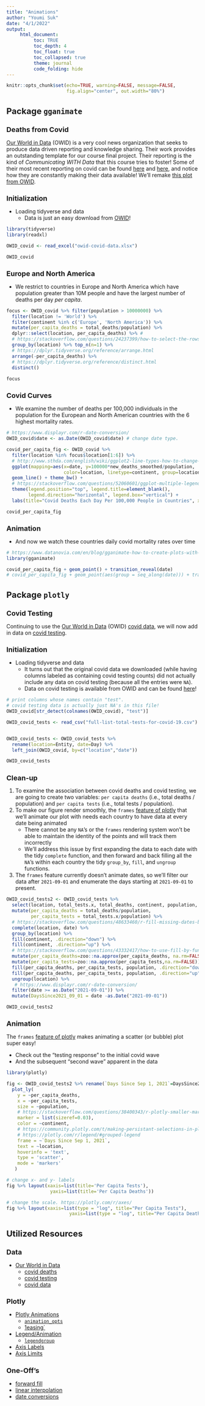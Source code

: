 ```yaml
---
title: "Animations"
author: "Youmi Suk"
date: "4/1/2022"
output:
     html_document:
          toc: TRUE
          toc_depth: 4
          toc_float: true
          toc_collapsed: true
          theme: journal
          code_folding: hide
---
```


<!--- Change font size for headers --->
<style>
h1.title {
  font-size: 28px;
}
h1 {
  font-size: 22px;
}
h2 {
  font-size: 18px;
}
h3 { 
  font-size: 14px;
}

</style>

```r
knitr::opts_chunk$set(echo=TRUE, warning=FALSE, message=FALSE, 
                      fig.align="center", out.width="80%")
```

# Package `gganimate`

## Deaths from Covid

[Our World in Data](https://ourworldindata.org/) (OWID) is a very cool news
organization that seeks to produce data driven reporting and knowledge 
sharing. Their work provides an outstanding template for our course final 
project. Their reporting is the kind of *Communicating WITH Data* that this 
course tries to foster! Some of their most recent reporting on covid can be 
found [here](https://ourworldindata.org/coronavirus#deaths-due-to-covid-19) and
[here](https://ourworldindata.org/covid-deaths), and notice how they are 
constantly making their data available! We'll remake [this plot from OWID](https://ourworldindata.org/covid-deaths#total-confirmed-deaths-how-rapidly-have-they-increased-compared-to-other-countries).

## Initialization

- Loading tidyverse and data
  - Data is just an easy download from [OWID](https://ourworldindata.org/covid-deaths)!
 
```r
library(tidyverse)
library(readxl)

OWID_covid <- read_excel("owid-covid-data.xlsx")

OWID_covid
```

## Europe and North America

- We restrict to countries in  Europe and North America which have population 
greater than 10M people and have the largest number of deaths per day 
*per capita*.

```r
focus <- OWID_covid %>% filter(population > 10000000) %>%
  filter(location != 'World') %>%
  filter(continent %in% c('Europe', 'North America')) %>%
  mutate(per_capita_deaths = total_deaths/population) %>%
  dplyr::select(location, per_capita_deaths) %>% #
  # https://stackoverflow.com/questions/24237399/how-to-select-the-rows-with-maximum-values-in-each-group-with-dplyr
  group_by(location) %>% top_n(n=1) %>% 
  # https://dplyr.tidyverse.org/reference/arrange.html
  arrange(-per_capita_deaths) %>%
  # https://dplyr.tidyverse.org/reference/distinct.html
  distinct()  
  
focus
```

## Covid Curves

- We examine the number of deaths per 100,000 individuals in the population
  for the European and North American countries with the 6 highest 
  mortality rates.

```r
# https://www.displayr.com/r-date-conversion/
OWID_covid$date <- as.Date(OWID_covid$date) # change date type.

covid_per_capita_fig <- OWID_covid %>% 
  filter(location %in% focus$location[1:6]) %>%
  # http://www.sthda.com/english/wiki/ggplot2-line-types-how-to-change-line-types-of-a-graph-in-r-software
  ggplot(mapping=aes(x=date, y=100000*new_deaths_smoothed/population,
                     color=location, linetype=continent, group=location)) + 
  geom_line() + theme_bw() + 
  # https://stackoverflow.com/questions/52060601/ggplot-multiple-legends-arrangement
  theme(legend.position="top", legend.title=element_blank(), 
        legend.direction="horizontal", legend.box="vertical") +
  labs(title="Covid Deaths Each Day Per 100,000 People in Countries", x="Date", y="Mortality rate")

covid_per_capita_fig
```


## Animation

- And now we watch these countries daily covid mortality rates over time
  
```r
# https://www.datanovia.com/en/blog/gganimate-how-to-create-plots-with-beautiful-animation-in-r/
library(gganimate)

covid_per_capita_fig + geom_point() + transition_reveal(date)   
# covid_per_capita_fig + geom_point(aes(group = seq_along(date))) + transition_reveal(date)   
```


# Package `plotly`

## Covid Testing

Continuing to use the [Our World in Data](https://ourworldindata.org/) (OWID) 
[covid data](https://ourworldindata.org/covid-deaths), we will now add in
data on [covid testing](https://ourworldindata.org/grapher/full-list-total-tests-for-covid-19).

## Initialization

- Loading tidyverse and data
   - It turns out that the original covid data we downloaded 
  (while having columns labeled as containing covid testing counts) did not 
  actually include any data on covid testing (because all the entries were `NA`).
   -  Data on covid testing is available from OWID and can be found [here](https://ourworldindata.org/grapher/full-list-total-tests-for-covid-19)!
 
```r
# print columns whose names contain "test".
# covid testing data is actually just NA's in this file!
OWID_covid[str_detect(colnames(OWID_covid), "test")]
```

```r
OWID_covid_tests <- read_csv("full-list-total-tests-for-covid-19.csv")


OWID_covid_tests <- OWID_covid_tests %>% 
  rename(location=Entity, date=Day) %>% 
  left_join(OWID_covid, by=c("location","date"))

OWID_covid_tests
```

## Clean-up

1. To examine the association between covid deaths and covid 
   testing, we are going to create two variables: `per capita deaths` (i.e., total deaths / population)
   and `per capita tests` (i.e., total tests / population).
2. To make our figure render smoothly, the `frames` 
   [feature of plotly](https://plotly.com/r/animations/) that we'll animate
   our plot with needs each country to have data at every date being animated
    - There cannot be any `NA`'s or the `frames` rendering system won't be able
    to maintain the identity of the points and will track them incorrectly 
    - We'll address this issue by first expanding the data to each date with the 
    tidy `complete` function, and then forward and back filling all the `NA`'s 
    within each country the tidy `group_by`, `fill`, and `ungroup` functions.
3. The `frames` feature currently doesn't animate dates, so we'll filter our data 
    after `2021-09-01` and enumerate the days starting at `2021-09-01` to present.  

```r
OWID_covid_tests2 <- OWID_covid_tests %>% 
  select(location, total_tests.x, total_deaths, continent, population, date) %>%
  mutate(per_capita_deaths = total_deaths/population,
         per_capita_tests = total_tests.x/population) %>%
  # https://stackoverflow.com/questions/48633460/r-fill-missing-dates-by-group
  complete(location, date) %>%
  group_by(location) %>%
  fill(continent, .direction="down") %>%
  fill(continent, .direction="up") %>%
  # https://stackoverflow.com/questions/43332417/how-to-use-fill-by-function-with-na-approx-linear-interpolation-inside-dpl
  mutate(per_capita_deaths=zoo::na.approx(per_capita_deaths, na.rm=FALSE)) %>%
  mutate(per_capita_tests=zoo::na.approx(per_capita_tests,na.rm=FALSE)) %>%
  fill(per_capita_deaths, per_capita_tests, population, .direction="down") %>%
  fill(per_capita_deaths, per_capita_tests, population, .direction="up") %>%
  ungroup(location) %>%
   # https://www.displayr.com/r-date-conversion/
  filter(date >= as.Date("2021-09-01")) %>% 
  mutate(DaysSince2021_09_01 = date -as.Date("2021-09-01"))

OWID_covid_tests2
```

## Animation

The `frames` [feature of plotly](https://plotly.com/r/animations/) makes
animating a scatter (or bubble) plot super easy!

- Check out the "testing response" to the initial covid wave
- And the subsequent "second wave" apparent in the data

```r
library(plotly)

fig <- OWID_covid_tests2 %>% rename(`Days Since Sep 1, 2021`=DaysSince2021_09_01) %>%
  plot_ly(
    y = ~per_capita_deaths, 
    x = ~per_capita_tests,
    size = ~population, 
    # https://stackoverflow.com/questions/38400343/r-plotly-smaller-markers-in-bubble-plot
    marker = list(sizeref=0.03),
    color = ~continent, 
    # https://community.plotly.com/t/making-persistant-selections-in-plotlys-legend-for-animations/5640
    # https://plotly.com/r/legend/#grouped-legend
    frame = ~`Days Since Sep 1, 2021`, 
    text = ~location, 
    hoverinfo = 'text',
    type = 'scatter',
    mode = 'markers'
   )

# change x- and y- labels
fig %>% layout(xaxis=list(title='Per Capita Tests'), 
                yaxis=list(title='Per Capita Deaths'))
```


```r
# change the scale. https://plotly.com/r/axes/
fig %>% layout(xaxis=list(type = "log", title="Per Capita Tests"), 
                       yaxis=list(type = "log", title="Per Capita Deaths")) 
```


# Utilized Resources

## Data

- [Our World in Data](https://ourworldindata.org/) 
  - [covid deaths](https://ourworldindata.org/covid-deaths)
  - [covid testing](https://ourworldindata.org/grapher/full-list-total-tests-for-covid-19)
  - [covid data](https://ourworldindata.org/coronavirus#deaths-due-to-covid-19)

## Plotly
- [Plotly Animations](https://plotly.com/r/animations/) 
  - [`animation_opts`](https://plotly.com/r/cumulative-animations/)
  - [1easing`](https://github.com/plotly/plotly.js/blob/master/src/plots/animation_attributes.js)
- [Legend/Animation](https://community.plotly.com/t/making-persistant-selections-in-plotlys-legend-for-animations/5640)
  - [`legendgroup`](https://plotly.com/r/legend/#grouped-legend)
- [Axis Labels](https://plotly.com/r/text-and-annotations/)
- [Axis Limits](https://plotly.com/r/axes/#manual-ranges)

## One-Off's
- [forward fill](https://stackoverflow.com/questions/48633460/r-fill-missing-dates-by-group)
- [linear interpolation](https://stackoverflow.com/questions/43332417/how-to-use-fill-by-function-with-na-approx-linear-interpolation-inside-dpl)
- [date conversions](https://www.displayr.com/r-date-conversion/)



